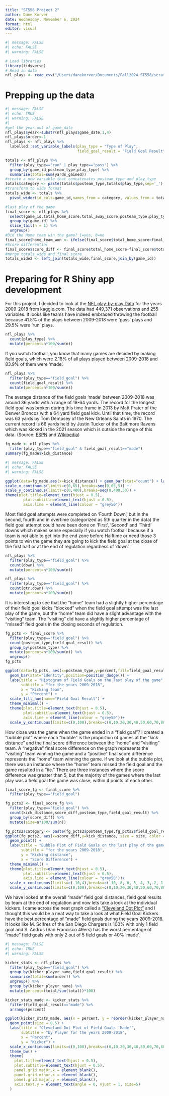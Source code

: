 ```yaml
---
title: "ST558 Project 2"
author: Dane Korver
date: Wednesday, November 6, 2024
format: html
editor: visual
---
```


```r
#| message: FALSE
#| echo: FALSE
#| warning: FALSE

# Load libraries
library(tidyverse)
# Read in data
nfl_plays <- read_csv("/Users/danekorver/Documents/Fall2024 ST558/scratch/NFL Play by Play 2009-2018 (v5).csv")
```

# Prepping up the data

```r
#| message: FALSE
#| echo: TRUE
#| warning: FALSE
#| 
#get the year out of game_date
nfl_plays$year<-substr(nfl_plays$game_date,1,4)
nfl_plays$order<-1
nfl_plays <- nfl_plays %>% 
  labelled::set_variable_labels(play_type = "Type of Play",
                                field_goal_result = "Field Goal Result")

totals <- nfl_plays %>% 
  filter(play_type=="run" | play_type=="pass") %>%
  group_by(game_id,posteam_type,play_type) %>%
  summarise(total=sum(yards_gained))
#create a new variable that concatenates posteam_type and play_type 
totals$category <- paste(totals$posteam_type,totals$play_type,sep='_')
#transform to wide format
totals_wide <- totals %>%
  pivot_wider(id_cols=game_id,names_from = category, values_from = total)

#last play of the game
final_score <- nfl_plays %>% 
  select(game_id,total_home_score,total_away_score,posteam_type,play_type,field_goal_result,kick_distance,posteam_type) %>%
  group_by(game_id) %>%
  slice_tail(n = 1) %>%
  ungroup()
#Did the Home team win the game? 1=yes, 0=no
final_score$home_team_won <- ifelse(final_score$total_home_score>final_score$total_away_score,1,0)
#Score differential
final_score$score_diff <- final_score$total_home_score-final_score$total_away_score
#merge totals_wide and final_score 
totals_wide2 <- left_join(totals_wide,final_score,join_by(game_id))

```

# Preparing for R Shiny app development

For this project, I decided to look at the [NFL play-by-play Data](https://www.kaggle.com/datasets/maxhorowitz/nflplaybyplay2009to2016/data) for the years 2009-2018 from kaggle.com. The data had 449,371 observations and 255 variables. It looks like teams have indeed embraced throwing the football because 41.5% of the plays between 2009-2018 were 'pass' plays and 29.5% were 'run' plays.

```r

nfl_plays %>% 
  count(play_type) %>%
  mutate(percent=n*100/sum(n))

```

If you watch football, you know that many games are decided by making field goals, which were 2.18% of all plays played between 2009-2018 and 83.9% of them were 'made'.

```r

nfl_plays %>% 
  filter(play_type=="field_goal") %>%
  count(field_goal_result) %>%
  mutate(percent=n*100/sum(n))

```

The average distance of the field goals 'made' between 2009-2018 was around 36 yards with a range of 18-64 yards. The record for the longest field goal was broken during this time frame in 2013 by Matt Prater of the Denver Broncos with a 64 yard field goal kick. Until that time, the record was 63 yards by Tom Dempsey of the New Orleans Saints in 1970. The current record is 66 yards held by Justin Tucker of the Baltimore Ravens which was kicked in the 2021 season which is outside the range of this data. (Source: [ESPN](https://www.espn.com/nfl/story/_/id/40994229/what-longest-field-goals-nfl-history) and [Wikipedia](https://en.wikipedia.org/wiki/Field_goal))

```r

fg_made <- nfl_plays %>% 
  filter(play_type=="field_goal" & field_goal_result=="made")
summary(fg_made$kick_distance)

```

```r
#| message: FALSE
#| echo: FALSE
#| warning: FALSE

ggplot(data=fg_made,aes(x=kick_distance)) + geom_bar(stat="count") + labs(title = "Histogram of 'Made' Field Goals", subtitle = "for the years 2009-2018", x = "Kick Distance (in yards)", y = "Count") + theme_minimal() + 
scale_x_continuous(limits=c(0,65),breaks=seq(0,65,5)) +
scale_y_continuous(limits=c(0,400),breaks=seq(0,400,50)) + 
theme(plot.title=element_text(hjust = 0.5),
        plot.subtitle=element_text(hjust = 0.5),
        axis.line = element_line(colour = "grey50"))

```

Most field goal attempts were completed on 'Fourth Down', but in the second, fourth and in overtime (categorized as 5th quarter in the data) the field goal attempt could have been done on 'First', 'Second' and 'Third' downs which makes sense especially if you watch football because if a team is not able to get into the end zone before Halftime or need those 3 points to win the game they are going to kick the field goal at the close of the first half or at the end of regulation regardless of 'down'.

```r

nfl_plays %>% 
  filter(play_type=="field_goal") %>%
  count(down) %>%
  mutate(percent=n*100/sum(n))

nfl_plays %>% 
  filter(play_type=="field_goal") %>%
  count(qtr,down) %>%
  mutate(percent=n*100/sum(n))

```

It is interesting to see that the “home” team had a slightly higher percentage of their field goal kicks “blocked” when the field goal attempt was the last play of the game, but the “home” team did have a slight advantage with the “visiting” team. The "visiting" did have a slightly higher percentage of “missed” field goals in the closing seconds of regulation.

```r

fg_pcts <- final_score %>% 
  filter(play_type=="field_goal") %>%
  count(posteam_type,field_goal_result) %>%
  group_by(posteam_type) %>%
  mutate(percent=n*100/sum(n)) %>%
  ungroup()
fg_pcts

ggplot(data=fg_pcts, aes(x=posteam_type,y=percent,fill=field_goal_result)) +
  geom_bar(stat="identity",position=position_dodge()) +
  labs(title = "Histogram of Field Goals on the last play of the game",
       subtitle = "for the years 2009-2018",
       x = "Kicking team",
       y = "Percent") +
  scale_fill_hue(name="Field Goal Result") + 
  theme_minimal() +
  theme(plot.title=element_text(hjust = 0.5),
        plot.subtitle=element_text(hjust = 0.5),
        axis.line = element_line(colour = "grey50"))+
  scale_y_continuous(limits=c(0,100),breaks=c(0,10,20,30,40,50,60,70,80,90,100))

```

How close was the game when the game ended in a "field goal"? I created a “bubble plot” where each “bubble” is the proportion of games at the “kick distance” and the final score difference between the “home” and “visiting” team. A “negative” final score difference on the graph represents the “visiting” team winning the game and a “positive” final score difference represents the “home” team winning the game. If we look at the bubble plot, there was an instance where the “home” team missed the field goal and the game resulted in a “tie.” There are three instances where the score difference was greater than 5, but the majority of the games where the last play was a field goal the game was close, within 4 points of each other.

```r

final_score_fg <- final_score %>% 
  filter(play_type=="field_goal")

fg_pcts2 <- final_score_fg %>% 
  filter(play_type=="field_goal") %>%
  count(kick_distance,score_diff,posteam_type,field_goal_result) %>%
  group_by(score_diff) %>%
  mutate(size=n*100/sum(n))

fg_pcts2$category <- paste(fg_pcts2$posteam_type,fg_pcts2$field_goal_result,sep=' ')
ggplot(fg_pcts2, aes(x=score_diff,y=kick_distance, size = size, color = category)) +
  geom_point() +
  labs(title = "Bubble Plot of Field Goals on the last play of the game",
       subtitle = "for the years 2009-2018",
       y = "Kicking distance",
       x = "Score Difference") +
  theme_minimal() +
  theme(plot.title=element_text(hjust = 0.5),
        plot.subtitle=element_text(hjust = 0.5),
        axis.line = element_line(colour = "grey50"))+
  scale_x_continuous(limits=c(-10,4),breaks=c(-10,-8,-6,-5,-4,-3,-2,-1,0,1,2,3,4))+
  scale_y_continuous(limits=c(0,100),breaks=c(0,10,20,30,40,50,60,70,80,90,100))

```

We have looked at the overall “made” field goal distances, field goal results by team at the end of regulation and now lets take a look at the individual kickers. I came across the neat graph called a [“Cleveland Dot Plot”](https://r-graphics.org) and I thought this would be a neat way to take a look at what Field Goal Kickers have the best percentage of “made” field goals during the years 2009-2018. It looks like M. Scifres of the San Diego Chargers is 100% with only 1 field goal and S. Andrus (San Francisco 49ers) has the worst percentage of “made” field goals with only 2 out of 5 field goals or 40% 'made'.

```r
#| message: FALSE
#| echo: TRUE
#| warning: FALSE

kicker_stats <- nfl_plays %>% 
  filter(play_type=="field_goal") %>%
  group_by(kicker_player_name,field_goal_result) %>%
  summarise(total=sum(order)) %>%
  ungroup() %>%
  group_by(kicker_player_name) %>%
  mutate(percent=(total/sum(total))*100)

kicker_stats_made <- kicker_stats %>% 
  filter(field_goal_result=="made") %>%
  arrange(percent)

ggplot(kicker_stats_made, aes(x = percent, y = reorder(kicker_player_name, percent))) +
  geom_point(size = 0.5) +  
  labs(title = "Cleveland Dot Plot of Field Goals 'Made'",
       subtitle = "by Player for the years 2009-2018",
       x = "Percent",
       y = "Kicker") +
  scale_x_continuous(limits=c(0,100),breaks=c(0,10,20,30,40,50,60,70,80,90,100))+
  theme_bw() +
  theme(
    plot.title=element_text(hjust = 0.5),
    plot.subtitle=element_text(hjust = 0.5),
    panel.grid.major.x = element_blank(),
    panel.grid.minor.x = element_blank(),
    panel.grid.major.y = element_blank(),
    axis.text.y = element_text(angle = 0, vjust = 1, size=5)
  )

```
